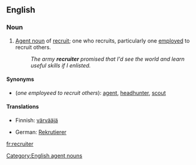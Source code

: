 ==English==

===Noun===
{{en-noun}}

# [[agent noun|Agent noun]] of [[recruit]]; one who recruits, particularly one [[employ]]ed to recruit others.
#: ''The army '''recruiter''' promised that I'd see the world and learn useful skills if I enlisted.''

====Synonyms====
* (''one employeed to recruit others''): [[agent]], [[headhunter]], [[scout]]

====Translations====
{{trans-top|one employed to recruit others}}
* Finnish: [[värvääjä]]
{{trans-mid}}
* German: [[Rekrutierer]] {{m}}
{{trans-bottom}}

[[Category:English agent nouns]]

[[fr:recruiter]]